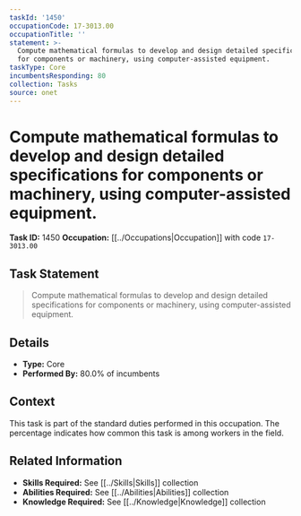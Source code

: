 ```yaml
---
taskId: '1450'
occupationCode: 17-3013.00
occupationTitle: ''
statement: >-
  Compute mathematical formulas to develop and design detailed specifications
  for components or machinery, using computer-assisted equipment.
taskType: Core
incumbentsResponding: 80
collection: Tasks
source: onet
---
```

# Compute mathematical formulas to develop and design detailed specifications for components or machinery, using computer-assisted equipment.

**Task ID:** 1450
**Occupation:** [[../Occupations|Occupation]] with code `17-3013.00`

## Task Statement

> Compute mathematical formulas to develop and design detailed specifications for components or machinery, using computer-assisted equipment.

## Details

- **Type:** Core
- **Performed By:** 80.0% of incumbents

## Context

This task is part of the standard duties performed in this occupation. The percentage indicates how common this task is among workers in the field.

## Related Information

- **Skills Required:** See [[../Skills|Skills]] collection
- **Abilities Required:** See [[../Abilities|Abilities]] collection
- **Knowledge Required:** See [[../Knowledge|Knowledge]] collection
